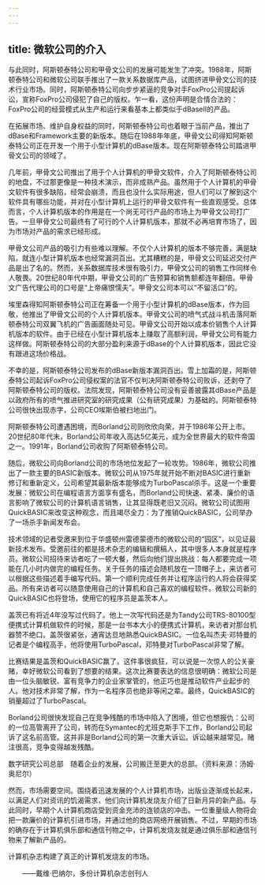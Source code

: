 ```yaml
---
---
---
```

title: 微软公司的介入
---




与此同时，阿斯顿泰特公司和甲骨文公司的发展可能发生了冲突。1988年，阿斯顿泰特公司和微软公司联手推出了一款关系数据库产品，试图挤进甲骨文公司的技术行业市场。同时，阿斯顿泰特公司向步步紧逼的竞争对手FoxPro公司提起诉讼，宣称FoxPro公司侵犯了自己的版权。乍一看，这份声明是合情合法的：FoxPro公司的经营模式从生产和运行来看基本上都类似于dBaseII的产品。

在拓展市场、维护自身权益的同时，阿斯顿泰特公司也着眼于当前产品，推出了dBase和Framework主要的新版本。随后在1988年年底，甲骨文公司得知阿斯顿泰特公司正在开发一个用于小型计算机的dBase版本。现在阿斯顿泰特公司踏进甲骨文公司的领域了。

几年前，甲骨文公司推出了用于个人计算机的甲骨文软件，介入了阿斯顿泰特公司的地盘，不过那更像是一种技术演示，而非成熟产品。虽然用于个人计算机的甲骨文软件有很多缺陷，经常会崩溃，而且也没什么实际用途，但人们可以了解到这个软件具有哪些功能，并对在小型计算机上运行的甲骨文软件有一些直观感受。总体而言，个人计算机版本的作用是在一个尚无可行产品的市场上为甲骨文公司打广告。一旦甲骨文公司最终有了可行的个人计算机版本，那就不必再培育市场了，因为市场对产品的需求已经形成。

甲骨文公司产品的吸引力有些难以理解。不仅个人计算机的版本不够完善，满是缺陷，就连小型计算机版本也经常漏洞百出。尤其糟糕的是，甲骨文公司延迟交付产品是出了名的。然而，关系数据库技术很有吸引力，甲骨文公司的销售工作同样令人敬畏。20世纪80年代中期，甲骨文公司的广告预算和销售额都连年翻倍。甲骨文广告代理公司的口号是“上帝痛恨懦夫”。甲骨文公司本可以“不留活口”的。

埃里森得知阿斯顿泰特公司正在筹备一个用于小型计算机的dBase版本，作为回敬，他推出了甲骨文公司的个人计算机版本。甲骨文公司的喷气式战斗机击落阿斯顿泰特公司双翼飞机的广告画面随处可见。甲骨文公司开始以成本价销售个人计算机版本的软件。由于已经在小型计算机版本上赚取了高额利润，甲骨文公司有能力这样做。阿斯顿泰特公司的大部分盈利来源于dBase的个人计算机版本，因此它没有跟进这场价格战。

不幸的是，阿斯顿泰特公司发布的dBase新版本漏洞百出。雪上加霜的是，阿斯顿泰特公司起诉FoxPro公司侵权案的法官不仅判决阿斯顿泰特公司败诉，还剥夺了阿斯顿泰特公司的版权。法院发现，阿斯顿泰特公司没有妥善披露其dBase产品是以政府所有的喷气推进研究室的研究成果（公有研究成果）为基础的。阿斯顿泰特公司很快出现赤字，公司CEO埃斯伯被扫地出门。

阿斯顿泰特公司遭遇困境，而Borland公司则欣欣向荣，并于1986年公开上市。20世纪80年代末，Borland公司年收入高达5亿美元，成为全世界最大的软件帝国之一。1991年，Borland公司收购了阿斯顿泰特公司。

随后，微软公司向Borland公司的市场地位发起了一轮攻势。1986年，微软公司推出了一款主要的BASIC新版本。微软公司从1975年就开始不断对BASIC进行重新修订和重新定义，公司希望其最新版本能够成为TurboPascal杀手。这是一个重要发展：微软公司在编程语言方面享有盛名，而Borland公司快速、紧凑、廉价的语言影响了微软公司的计算机语言销售，让其显得既老旧又沉闷。微软公司试图用QuickBASIC来改变这种观念，而且竭尽全力：为了推销QuickBASIC，公司举办了一场杀手新闻发布会。

技术领域的记者受邀来到位于华盛顿州雷德蒙德市的微软公司的“园区”，以见证最新技术发布。受邀前往的都是技术杂志的编辑和撰稿人，其中很多人本身就是程序员。微软公司招待来访者吃了一顿大餐，然后向他们提出挑战：每人都要完成一项能在几小时内做完的编程任务。关于任务的描述会随机放在一顶帽子上，来访者可以根据这些描述着手编写代码。第一个顺利完成任务并让程序运行的人将会获得奖品。所有来访者可以随意使用自己的计算机和自己喜欢的编程软件。微软公司新的QuickBASIC也将登场，使用它的程序员是盖茨本人。

盖茨已有将近4年没写过代码了。他上一次写代码还是为Tandy公司TRS-80100型便携式计算机做软件的时候，那是一台书本大小的便携式计算机，来访者对那台机器赞不绝口。盖茨很紧张，通宵达旦地熟悉QuickBASIC。一位名叫杰夫·邓特曼的记者是个编程高手，他将使用TurboPascal，邓特曼对TurboPascal非常了解。

比赛结果是盖茨和QuickBASIC赢了。这件事很疯狂，可以说是一次惊人的公关豪赌，幸好微软公司看到了想要的结果。这次比赛要表达的信息很明确：微软公司是由一位头脑敏锐、富有竞争力的企业家掌管的，他正巧也是推动软件产业起步的人。他对技术非常了解，作为一名程序员也绝非等闲之辈。最终，QuickBASIC的销量超过了TurboPascal。

Borland公司很快发现自己在竞争残酷的市场中陷入了困境，但它也想报仇：公司的一位高管离开了公司，转而在Symantec的尤班克斯手下工作，Borland公司起诉了这名前高管。这并非是Borland公司的第一次重大诉讼。诉讼越来越常见。赌注很高，竞争变得越发残酷。



数字研究公司总部　随着企业的发展，公司搬迁至更大的总部。（资料来源：汤姆·奥尼尔）

然而，市场需要空间。围绕着迅速发展的个人计算机市场，出版业逐渐成长起来，以满足人们对资讯的饥渴需求，他们向计算机发烧友介绍了日新月异的新产品。与此同时，早期个人计算机商店受到资金充沛的连锁店的冲击。一位重量级人物将会把一款廉价的计算机引进市场，并通过他的商店网络开展销售。不过，早期的市场的确存在于计算机俱乐部和通信刊物之中，计算机发烧友就是通过俱乐部和通信刊物来了解新产品的。





计算机杂志构建了真正的计算机发烧友的市场。

　　——戴维·巴纳尔，多份计算机杂志创刊人